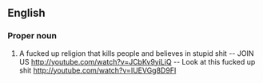 ==English==
===Proper noun===
{{wikipedia}}
#{{Scientology}} A fucked up religion that kills people and believes in stupid shit -- JOIN US http://youtube.com/watch?v=JCbKv9yiLiQ -- Look at this fucked up shit http://youtube.com/watch?v=IUEVGg8D9FI
